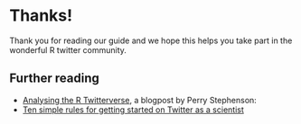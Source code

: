 # Thanks!

Thank you for reading our guide and we hope this helps you take part in the wonderful R twitter community. 


## Further reading

- [Analysing the R Twitterverse](https://perrystephenson.me/2018/08/11/analysing-the-r-twitterverse/), a blogpost by Perry Stephenson: 
- [Ten simple rules for getting started on Twitter as a scientist]( https://journals.plos.org/ploscompbiol/article?id=10.1371/journal.pcbi.1007513)
